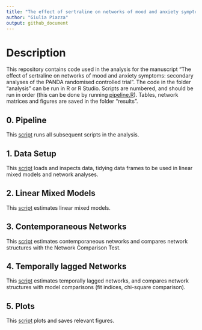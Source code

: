 ```yaml
---
title: "The effect of sertraline on networks of mood and anxiety symptoms: secondary analyses of the PANDA randomised controlled trial"
author: "Giulia Piazza"
output: github_document
---
```


# Description

This repository contains code used in the analysis for the manuscript "The effect of sertraline on networks of mood and anxiety symptoms: secondary analyses of the PANDA randomised controlled trial". The code in the folder "analysis" can be run in R or R Studio. Scripts are numbered, and should be run in order (this can be done by running [pipeline.R](https://github.com/giuliapiazza18/PANDAnet-2/blob/main/analysis/0_pipeline.R)). Tables, network matrices and figures are saved in the folder "results".


## 0. Pipeline

This [script](https://github.com/giuliapiazza18/PANDAnet-2/blob/main/analysis/0_pipeline.R) runs all subsequent scripts in the analysis.

## 1. Data Setup

This [script](https://github.com/giuliapiazza18/PANDAnet-2/blob/main/analysis/1_data_setup.R) loads and inspects data, tidying data frames to be used in linear mixed models and network analyses.

## 2. Linear Mixed Models

This [script](https://github.com/giuliapiazza18/PANDAnet-2/blob/main/analysis/2_lmm.R) estimates linear mixed models.

## 3. Contemporaneous Networks

This [script](https://github.com/giuliapiazza18/PANDAnet/blob/main/analysis/3_contemporaneous_networks.R) estimates contemporaneous networks and compares network structures with the Network Comparison Test.

## 4. Temporally lagged Networks

This [script](https://github.com/giuliapiazza18/PANDAnet-2/blob/main/analysis/4_temporally_lagged_networks.R) estimates temporally lagged networks, and compares network structures with model comparisons (fit indices, chi-square comparison).

## 5. Plots

This [script](https://github.com/giuliapiazza18/PANDAnet-2/blob/main/analysis/5_plots.R) plots and saves relevant figures.
